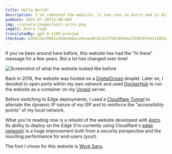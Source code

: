 ```yaml
---
title: Hello World!
description: I've rebooted the website, it now runs on Astro and is distributed on the Edge!
pubDate: 2022-07-28T12:00:00Z
img: ~/assets/images/post-astro.png
imgAlt: Astro logo
translatedBy: gpt-4-1106-preview
checksum: b35631e19d61c45ded4bac20ceea81dc525750c059ebaf650787e61128d1c3ce
---
```



If you've been around here before, this website has had the "hi there" message for a few years. But a lot has changed over time!

<Image
  src={OldWebsiteImage}
  alt="Screenshot of what the website looked like before"
  format="webp"
/>

Back in 2016, the website was hosted on a [DigitalOcean](https://digitalocean.com) droplet. Later on, I decided to open ports within my own network and used [DockerHub](https://hub.docker.com/r/barrenechea/barrenechea-website) to run the website as a container on my [Unraid](https://unraid.net) server.

Before switching to Edge deployments, I used a [Cloudflare Tunnel](https://www.cloudflare.com/products/tunnel/) to alleviate the dynamic IP nature of my ISP and to reinforce the "accessibility points" of my local network.

What you're reading now is a rebuild of the website developed with [Astro](https://astro.build). Its ability to deploy on the Edge (I'm currently using Cloudflare's [edge network](https://www.cloudflare.com/learning/cdn/glossary/edge-server/)) is a huge improvement both from a security perspective and the resulting performance for end-users (you!).

The font I chose for this website is [Work Sans](https://fonts.google.com/specimen/Work+Sans).
